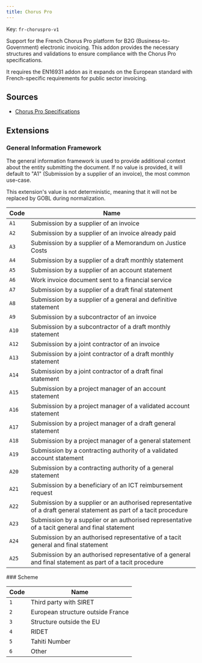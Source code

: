 ```yaml
---
title: Chorus Pro
---
```


Key: <code>fr-choruspro-v1</code>

Support for the French Chorus Pro platform for B2G (Business-to-Government) electronic invoicing.
This addon provides the necessary structures and validations to ensure compliance with the
Chorus Pro specifications.

It requires the EN16931 addon as it expands on the European standard with French-specific
requirements for public sector invoicing.

## Sources
- [Chorus Pro Specifications](https://communaute.chorus-pro.gouv.fr/wp-content/uploads/2018/11/External_Specifications_EDI_Appendix_V4.10.pdf)

## Extensions
### General Information Framework	

The general information framework is used to provide additional context
about the entity submitting the document. If no value is provided, it will
default to "A1" (Submission by a supplier of an invoice), the most common
use-case.

This extension's value is not deterministic, meaning that it will not be
replaced by GOBL during normalization.

<Accordion title="fr-choruspro-framework">

| Code | Name |
| ---- | ---- |
| <code>A1</code> | Submission by a supplier of an invoice |
| <code>A2</code> | Submission by a supplier of an invoice already paid |
| <code>A3</code> | Submission by a supplier of a Memorandum on Justice Costs |
| <code>A4</code> | Submission by a supplier of a draft monthly statement |
| <code>A5</code> | Submission by a supplier of an account statement |
| <code>A6</code> | Work invoice document sent to a financial service |
| <code>A7</code> | Submission by a supplier of a draft final statement |
| <code>A8</code> | Submission by a supplier of a general and definitive statement |
| <code>A9</code> | Submission by a subcontractor of an invoice |
| <code>A10</code> | Submission by a subcontractor of a draft monthly statement |
| <code>A12</code> | Submission by a joint contractor of an invoice |
| <code>A13</code> | Submission by a joint contractor of a draft monthly statement |
| <code>A14</code> | Submission by a joint contractor of a draft final statement |
| <code>A15</code> | Submission by a project manager of an account statement |
| <code>A16</code> | Submission by a project manager of a validated account statement |
| <code>A17</code> | Submission by a project manager of a draft general statement |
| <code>A18</code> | Submission by a project manager of a general statement |
| <code>A19</code> | Submission by a contracting authority of a validated account statement |
| <code>A20</code> | Submission by a contracting authority of a general statement |
| <code>A21</code> | Submission by a beneficiary of an ICT reimbursement request |
| <code>A22</code> | Submission by a supplier or an authorised representative of a draft general statement as part of a tacit procedure |
| <code>A23</code> | Submission by a supplier or an authorised representative of a tacit general and final statement |
| <code>A24</code> | Submission by an authorised representative of a tacit general and final statement |
| <code>A25</code> | Submission by an authorised representative of a general and final statement as part of a tacit procedure |
</Accordion>
### Scheme

<Accordion title="fr-choruspro-scheme">

| Code | Name |
| ---- | ---- |
| <code>1</code> | Third party with SIRET |
| <code>2</code> | European structure outside France |
| <code>3</code> | Structure outside the EU |
| <code>4</code> | RIDET |
| <code>5</code> | Tahiti Number |
| <code>6</code> | Other |
</Accordion>